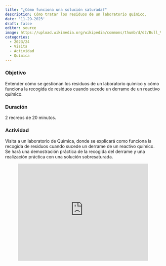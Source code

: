 ```yaml
---
title: "¿Cómo funciona una solución saturada?"
description: Cómo tratar los residuos de un laboratorio químico.
date: '11-29-2023'
draft: false
editor: source
image: https://upload.wikimedia.org/wikipedia/commons/thumb/d/d2/Bull_%26_Roberts_Lab_1914.jpg/640px-Bull_%26_Roberts_Lab_1914.jpg
categories: 
  - 2023/24
  - Visita
  - Actividad
  - Química
---
```


### Objetivo

Entender cómo se gestionan los residuos de un laboratorio químico y cómo funciona la recogida de residuos cuando sucede un derrame de un reactivo químico.

### Duración

2 recreos de 20 minutos.

### Actividad

Visita a un laboratorio de Química, donde se explicará como funciona la recogida de residuos cuando sucede un derrame de un reactivo químico. Se hará una demostración práctica de la recogida del derrame y una realización práctica con una solución sobresaturada.

<center>
<iframe src="https://mediateca.educa.madrid.org/video/p3a7uc94nh9ygto4/fs" width="420" height="315" frameborder="0" scrolling="no" style="border:0;overflow:hidden" allowfullscreen></iframe>
</center>
